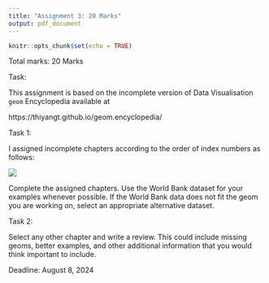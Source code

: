 ```yaml
---
title: "Assignment 3: 20 Marks"
output: pdf_document
---
```


```r
knitr::opts_chunk$set(echo = TRUE)
```

Total marks: 20 Marks

Task: 

This assignment is based on the incomplete version of Data Visualisation `geom` Encyclopedia available at

https://thiyangt.github.io/geom.encyclopedia/

Task 1:

I assigned incomplete chapters according to the order of index numbers as follows:

![](ass3.png)

Complete the assigned chapters. Use the World Bank dataset for your examples whenever possible. If the World Bank data does not fit the geom you are working on, select an appropriate alternative dataset.


Task 2:

Select any other chapter and write a review. This could include missing geoms, better examples, and other additional information that you would think important to include.

Deadline: August 8, 2024